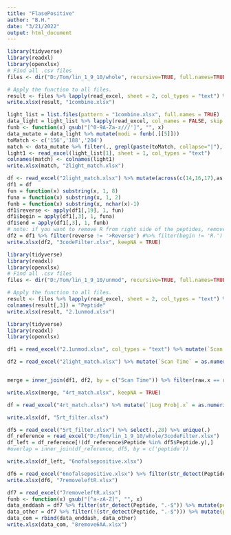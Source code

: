 ---
title: "FlasePositive"
author: "B.H."
date: "3/21/2022"
output: html_document
---
```{r 1merge}
library(tidyverse)
library(readxl)
library(openxlsx)
# Find all .csv files
files <- dir("D:/Tom/lin_1_9_10/whole", recursive=TRUE, full.names=TRUE, pattern="\\.xlsx$")

# Apply the function to all files.
result <- files %>% lapply(read_excel, sheet = 2, col_types = "text") %>% bind_rows %>% rename(Peptide = `Peptide\n< ProteinMetrics Confidential >`)
write.xlsx(result, "1combine.xlsx")
```


```{r 2light_extract}
light_list = list.files(pattern = "1combine.xlsx", full.names = TRUE)  
data_light = light_list %>% lapply(read_excel, col_names = FALSE, skip = 1, sheet = 1, col_types = "text") %>% bind_rows
funb <- function(x) gsub("[^0-9A-Za-z///']", "", x)
data_mutate = data_light %>% mutate(modi = funb(.[[5]])) 
toMatch <- c('156','188','204')
match <- data_mutate %>% filter(., grepl(paste(toMatch, collapse="|"), modi)) %>% select(-modi)
light1 <- read_excel(light_list[1], sheet = 1, col_types = "text")
colnames(match) <- colnames(light1)
write.xlsx(match, "2light_match.xlsx")

```

```{r 3filter}
df <- read_excel("2light_match.xlsx") %>% mutate(across(c(14,16,17),as.numeric)) %>% rename(Deltamod = `Delta\r\r\nMod`) %>% filter(Score >= 300 & Deltamod >= 10 & `|Log Prob|` >= 2)
df1 = df
fun = function(x) substring(x, 1, 8)
funa = function(x) substring(x, 1, 2)
funb = function(x) substring(x, nchar(x)-1)
df1$reverse <- apply(df1[,19], 1, fun)
df1$begin = apply(df1[,3], 1, funa)
df1$end = apply(df1[,3], 1, funb)
# note: if you want to remove R from right side of the peptides, remove # in the next line. 
df2 = df1 %>% filter(reverse != '>Reverse') #%>% filter(begin != 'R.') #%>% filter(end != ".R")
write.xlsx(df2, "3codeFilter.xlsx", keepNA = TRUE)
```

```{r 2.1merge_unmod}
library(tidyverse)
library(readxl)
library(openxlsx)
# Find all .csv files
files <- dir("D:/Tom/lin_1_9_10/unmod", recursive=TRUE, full.names=TRUE, pattern="\\.xlsx$")

# Apply the function to all files.
result <- files %>% lapply(read_excel, sheet = 2, col_types = "text") %>% bind_rows %>% rename(Peptide = `Peptide\n< ProteinMetrics Confidential >`)
colnames(result[,3]) = "Peptide"
write.xlsx(result, "2.1unmod.xlsx")
```

```{r 4rt_match}
library(tidyverse)
library(readxl)
library(openxlsx)

df1 = read_excel("2.1unmod.xlsx", col_types = "text") %>% mutate(`Scan Time` = as.numeric(`Scan Time`)) %>% separate(Comment, into=c("raw","other"), sep = "[.]", remove = FALSE, extra = "drop")

df2 = read_excel("2light_match.xlsx") %>% mutate(`Scan Time` = as.numeric(`Scan Time`)) %>% separate(Comment, into=c("raw","other"), sep = "[.]", remove = FALSE, extra = "drop")


merge = inner_join(df1, df2, by = c("Scan Time")) %>% filter(raw.x == raw.y) %>% unique(.) 

write.xlsx(merge, "4rt_match.xlsx", keepNA = TRUE)
```

```{r 5false_positive}
df = read_excel("4rt_match.xlsx") %>% mutate(`|Log Prob|.x` = as.numeric(`|Log Prob|.x`), `|Log Prob|.y` = as.numeric(`|Log Prob|.y`)) %>% filter(`|Log Prob|.x` > `|Log Prob|.y`)

write.xlsx(df, "5rt_filter.xlsx")
```


```{r 6no_falsepositive}
df5 = read_excel("5rt_filter.xlsx") %>% select(.,28) %>% unique(.)
df_reference = read_excel("D:/Tom/lin_1_9_10/whole/3codeFilter.xlsx") 
df_left = df_reference[!(df_reference$Peptide %in% df5$Peptide.y),]
#overlap = inner_join(df_reference, df5, by = c('peptide'))

write.xlsx(df_left, "6nofalsepositive.xlsx")
```

```{r 7removeleftR}
df6 = read_excel("6nofalsepositive.xlsx") %>% filter(str_detect(Peptide, fixed("R.[+156.101]"), negate = TRUE)) %>% filter(str_detect(Peptide, fixed("R.[+188.091]"), negate = TRUE)) %>% filter(str_detect(Peptide, fixed("R.[+204.086]"), negate = TRUE))
write.xlsx(df6, "7removeleftR.xlsx")
```

```{r 8remove6AA}
df7 = read_excel("7removeleftR.xlsx")
funb <- function(x) gsub("[^a-zA-Z]", "", x)
data_enddash = df7 %>% filter(str_detect(Peptide, ".-$")) %>% mutate(pep = funb(.[[3]])) %>% mutate(sub_pep = str_sub(pep, 2, -1)) %>% mutate(sub_pep_len = nchar(sub_pep)) %>% filter(sub_pep_len >= 6)
data_other = df7 %>% filter(!(str_detect(Peptide, ".-$"))) %>% mutate(pep = funb(.[[3]])) %>% mutate(sub_pep = str_sub(pep, 2, -2)) %>% mutate(sub_pep_len = nchar(sub_pep)) %>% filter(sub_pep_len >= 6)
data_com = rbind(data_enddash, data_other)
write.xlsx(data_com, "8remove6AA.xlsx")
```
